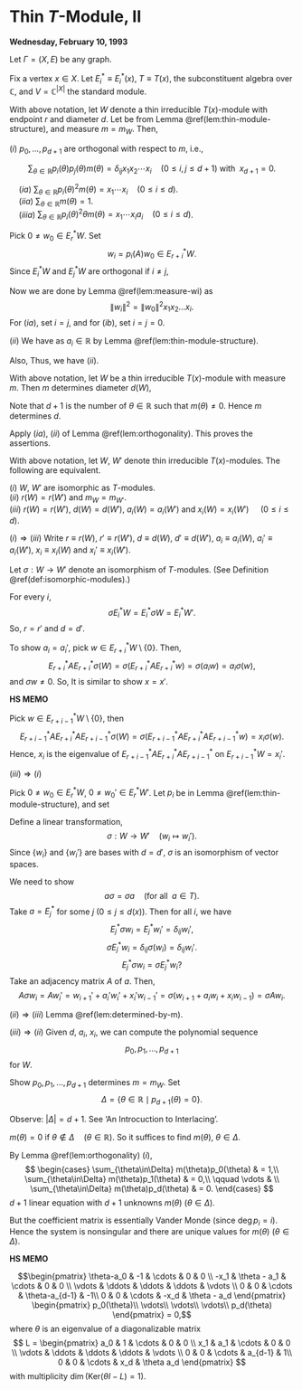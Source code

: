 # Thin $T$-Module, II {#lec10}
**Wednesday, February 10, 1993**

Let $\Gamma = (X, E)$ be any graph. 

Fix a vertex $x\in X$. Let $E^*_i \equiv E^*_i(x)$, $T\equiv T(x)$, the subconstituent algebra over $\mathbb{C}$, and $V = \mathbb{C}^{|X|}$ the standard module.

:::{.lemma #orthogonality}
With above notation, let $W$ denote a thin irreducible $T(x)$-module with endpoint $r$ and diameter $d$. Let 
\begin{align}
a_i & = a_i(W) \quad (0\leq i \leq d)\\
x_i & = x_i(W) \quad (1\leq i \leq d)\\
p_i & = p_i(W) \quad (0\leq i \leq d+1)
\end{align}
be from Lemma \@ref(lem:thin-module-structure), and measure $m = m_W$.
Then,

| $(i)$ $p_0, \ldots, p_{d+1}$ are orthogonal with respect to $m$, i.e., 
$$\sum_{\theta\in \mathbb{R}}p_i(\theta)p_j(\theta)m(\theta) = \delta_{ij}x_1x_2\cdots x_i \quad (0\leq i,j\leq d+1) \text{ with }\; x_{d+1}=0.$$

| $\quad (ia)$ ${\displaystyle \sum_{\theta\in \mathbb{R}}p_i(\theta)^2m(\theta) = x_1\cdots x_i \quad (0\leq i\leq d)}$.

| $\quad (iia)$ ${\displaystyle \sum_{\theta\in \mathbb{R}}m(\theta) = 1}$.

| $\quad (iiia)$ ${\displaystyle \sum_{\theta\in \mathbb{R}}p_i(\theta)^2\theta m(\theta) = x_1\cdots x_ia_i \quad (0\leq i\leq d)}$.

:::

:::{.proof}
Pick $0\neq w_0\in E^*_rW$. Set
$$w_i = p_i(A)w_0 \in E^*_{r+i}W.$$
Since $E^*_iW$ and $E^*_jW$ are orthogonal if $i\neq j$,

\begin{align}
\delta_{ij}\|w_i\|^2 & = \langle w_i, w_j\rangle\\
& = \langle p_i(A)w_0, p_j(A)w_0\rangle\\
& = \left\langle p_i(A)\left(\sum_{\ell=0}^R E_\ell\right)w_0, p_j(A)\left(\sum_{\ell=0}^R E_\ell\right)w_0\right\rangle\\
& = \left\langle \sum_{\ell=0}^R p_i(\theta_\ell)E_\ell w_0, \sum_{\ell=0}^R p_j(\theta_\ell)E_\ell w_0\right\rangle && (\text{as } AE_j = \theta_jE_j)\\
& = \sum_{\ell=0}^R p_i(\theta_\ell)\overline{p_j(\theta_\ell)}\|E_\ell w_0\|^2\\
& \qquad\qquad (\text{as } \; p_j\in \mathbb{R}[\lambda], \quad
\theta_\ell\in \mathbb{R}, \quad m(\theta_i)\|w_0\|^2 = \|E_iw_0\|^2)\\
& = \sum_{\theta\in \mathbb{R}} p_i(\theta)p_j(\theta)m(\theta)\|w_0\|^2.
\end{align}
Now we are done by Lemma \@ref(lem:measure-wi) as
$$\|w_i\|^2 = \|w_0\|^2 x_1x_2\ldots x_i.$$
For $(ia)$, set $i = j$, and for $(ib)$, set $i=j=0$.

$(ii)$ We have
\begin{align}
\langle w_i,Aw_i\rangle & = \langle w_i, w_{i+1} + a_iw_i + x_i w_{i-1}\rangle\\
& = \overline{a_i}\|w_i\|^2\\
& = a_i x_1\cdots x_i\|w_0\|^2, 
\end{align}
as $a_i\in \mathbb{R}$ by Lemma \@ref(lem:thin-module-structure).

Also,
\begin{align}
\langle w_i, Aw_i\rangle & = \langle p_i(A)w_0, Ap_i(A)w_0\rangle \\
& = \left\langle p_i(A)\left(\sum_{\ell=0}^R E_\ell\right)w_0, A p_i(A)\left(\sum_{\ell=0}^R E_\ell\right)w_0\right\rangle && (\text{ as in $(i)$})\\
& = \sum_{\ell = 0}^D p_i(\theta_\ell)^2 \theta_\ell \|E_\ell w_0\|^2\\
& = \sum_{\theta\in \mathbb{R}}p_i(\theta)^2\theta m(\theta)\|w_0\|^2.
\end{align}
Thus, we have $(ii)$.
:::

:::{.lemma #determined-by-m}
With above notation, let
$W$ be a thin irreducible $T(x)$-module with measure $m$. Then $m$ determines diameter $d(W)$,
\begin{align}
a_i & = a_i(W) \quad (0\leq i\leq d)\\
x_i & = x_i(W) \quad (1\leq i\leq d)\\
p_i & = p_i(W) \quad (0\leq i\leq d+1).
\end{align}
:::

:::{.proof}
Note that $d+1$ is the number of $\theta\in \mathbb{R}$ such that $m(\theta)\neq 0$.
Hence $m$ determines $d$.

Apply $(ia)$, $(ii)$ of Lemma \@ref(lem:orthogonality).
\begin{align}
& \sum_{\theta\in\mathbb{R}}m(\theta) = 1 && p_0 =1.\\
& \sum_{\theta\in\mathbb{R}}\theta m(\theta) = a_0 && p_1 = \lambda - a_0\\
& \sum_{\theta\in\mathbb{R}}p_1(\theta)^2 m(\theta) = x_1 \\
& \sum_{\theta\in\mathbb{R}}p_1(\theta)^2\theta m(\theta) = x_1a && \to a_1\\
& \qquad p_2 = (\lambda - a_1)p_1 - x_1p_0\\
& \sum_{\theta\in\mathbb{R}}p_2(\theta)^2 m(\theta) = x_1x_2 && \to x_2\\
& \sum_{\theta\in\mathbb{R}}p_2(\theta)^2\theta m(\theta) = x_1x_2a_2 && \to a_2\\
& \qquad p_3 = (\lambda-a_2)p_2 - x_2p_1\\
& \qquad\qquad \vdots\\
& \sum_{\theta\in\mathbb{R}}p_d(\theta)^2 m(\theta) = x_1x_2\cdots x_d && \to x_d\\
& \sum_{\theta\in\mathbb{R}}p_d(\theta)^2\theta m(\theta) = x_1x_2\cdots x_da_d && \to a_d\\
& \qquad p_{d+1} = (\lambda-a_d)p_d - x_dp_{d-1}.\\
\end{align}
This proves the assertions.
:::

:::{.corollary #isomorphic}
With above notation, let 
$W$, $W'$ denote thin irreducible $T(x)$-modules. The following are equivalent.

| $(i)$ $W$, $W'$ are isomorphic as $T$-modules.

| $(ii)$ $r(W) = r(W')$ and $m_W = m_{W'}$.

| $(iii)$ $r(W) = r(W')$, $d(W) = d(W')$, $a_i(W) = a_i(W')$ and $x_i(W) = x_i(W')$ $\quad (0\leq i\leq d)$.
:::

:::{.proof}
$(i)\Rightarrow (iii)$
Write $r\equiv r(W)$, $r' \equiv r(W')$, $d \equiv d(W)$, $d' \equiv d(W')$, $a_i \equiv a_i(W)$, $a_i' \equiv a_i(W')$, $x_i \equiv x_i(W)$ and $x_i' \equiv x_i(W')$.

Let $\sigma: W\to W'$ denote an isomorphism of $T$-modules. (See Definition \@ref(def:isomorphic-modules).)

For every $i$,
$$\sigma E^*_iW = E^*_i\sigma W = E^*_iW'.$$
So, $r = r'$ and $d = d'$.

To show $a_i = a_i'$, pick $w\in E^*_{r+i}W \setminus \{0\}$. Then,
$$E^*_{r+i}AE^*_{r+i}\sigma (W) = \sigma(E^*_{r+i}AE^*_{r+i}w) = \sigma(a_iw) = a_i\sigma(w), $$
and $\sigma w\neq 0$. So,
\begin{align}
a_i & = \text{eigenvalue of $E^*_{r+i}AE^*_{r+i}$ on $E^*_{r+i}W$}\\
& = a_i'.
\end{align}
It is similar to show $x = x'$.

:::{.hs}
**HS MEMO**

Pick $w\in E^*_{r+i-1}W \setminus \{0\}$, then
$$E^*_{r+i-1}AE^*_{r+i}AE^*_{r+i-1}\sigma(W) = \sigma(E^*_{r+i-1}AE^*_{r+i}AE^*_{r+i-1}w) = x_i\sigma(w).$$
Hence, $x_i$ is the eigenvalue of $E^*_{r+i-1}AE^*_{r+i}AE^*_{r+i-1}$ on $E^*_{r+i-1}W = x_i'$.
:::

$(iii)\Rightarrow (i)$

Pick $0\neq w_0\in E^*_rW$, $0\neq w_0'\in E^*_rW'$. Let $p_i$ be in Lemma \@ref(lem:thin-module-structure), and set
\begin{align}
w_i & = p_i(A)w_0\in E^*_{r+i}W \quad (0\leq i\leq d), \\
w_i' & = p_i'(A)w_0' \in E^*_{r+i}W \quad (0\leq i\leq d).
\end{align}

Define a linear transformation,
$$\sigma: W \to W' \quad (w_i \mapsto w_i').$$
Since $\{w_i\}$ and $\{w_i'\}$ are bases with $d = d'$, $\sigma$ is an isomorphism of vector spaces.

We need to show
$$a\sigma = \sigma a \quad (\text{for all }\; a\in T).$$
Take $a = E^*_j$ for some $j$ $(0\leq j\leq d(x))$. Then for all $i$, we have
$$E^*_j \sigma w_i = E^*_jw_i' = \delta_{ij}w_i',$$
$$\sigma E^*_jw_i = \delta_{ij}\sigma(w_i) = \delta_{ij}w_i'.$$
$$E^*_j \sigma w_i = \sigma E^*_jw_i?$$
Take an adjacency matrix $A$ of $a$. Then,
$$A\sigma w_i = Aw_i' = w_{i+1}' + a_i'w_i' + x_i'w_{i-1}' = \sigma(w_{i+1} + a_iw_i + x_iw_{i-1}) = \sigma Aw_i.$$

$(ii)\Rightarrow (iii)$ Lemma \@ref(lem:determined-by-m).

$(iii)\Rightarrow (ii)$
Given $d$, $a_i$, $x_i$, we can compute the polynomial sequence
$$p_0, p_1, \ldots, p_{d+1}$$
for $W$.

Show $p_0, p_1, \ldots, p_{d+1}$ determines $m = m_W$. Set
$$\Delta = \{\theta\in \mathbb{R}\mid p_{d+1}(\theta) = 0\}.$$

Observe: $|\Delta| = d+1$. See 'An Introcuction to Interlacing'.

$m(\theta) = 0$ if $\theta\not\in\Delta\quad (\theta\in \mathbb{R})$. So it suffices to find $m(\theta)$, $\theta\in \Delta$.

By Lemma \@ref(lem:orthogonality) $(i)$,
$$
\begin{cases}
\sum_{\theta\in\Delta} m(\theta)p_0(\theta) & = 1,\\
\sum_{\theta\in\Delta} m(\theta)p_1(\theta) & = 0,\\
\qquad \vdots & \\
\sum_{\theta\in\Delta} m(\theta)p_d(\theta) & = 0.
\end{cases}
$$
$d+1$ linear equation with $d+1$ unknowns $m(\theta)$  ($\theta\in \Delta$).

But the coefficient matrix is essentially Vander Monde (since $\deg p_i = i$).
Hence the system is nonsingular and there are unique values for $m(\theta)$ $(\theta\in \Delta)$.
:::

:::{.hs}
**HS MEMO**

$$\begin{pmatrix}
\theta-a_0 & -1 & \cdots & 0 & 0 \\
-x_1 & \theta - a_1  & \cdots & 0 & 0 \\
\vdots & \ddots  & \ddots & \ddots & \vdots \\
0 & 0 & \cdots & \theta-a_{d-1}  & -1\\
0 & 0 & \cdots & -x_d & \theta - a_d
\end{pmatrix}
\begin{pmatrix}
p_0(\theta)\\
\vdots\\
\vdots\\
\vdots\\
p_d(\theta)
\end{pmatrix} = 0,$$
where $\theta$ is an eigenvalue of a diagonalizable matrix
$$
L = 
\begin{pmatrix}
a_0 & 1 & \cdots & 0 & 0 \\
x_1 & a_1  & \cdots & 0 & 0 \\
\vdots & \ddots  & \ddots & \ddots & \vdots \\
0 & 0 & \cdots & a_{d-1}  & 1\\
0 & 0 & \cdots & x_d & \theta a_d
\end{pmatrix}
$$
with multiplicity $\dim (\mathrm{Ker}(\theta I - L) = 1)$.
:::

